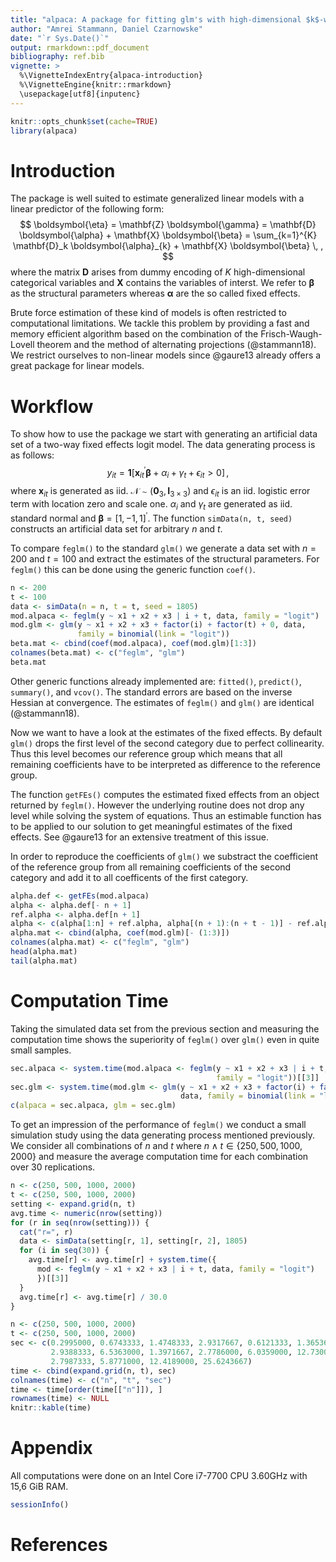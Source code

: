 ```yaml
---
title: "alpaca: A package for fitting glm's with high-dimensional $k$-way fixed effects."
author: "Amrei Stammann, Daniel Czarnowske"
date: "`r Sys.Date()`"
output: rmarkdown::pdf_document
bibliography: ref.bib
vignette: >
  %\VignetteIndexEntry{alpaca-introduction}
  %\VignetteEngine{knitr::rmarkdown}
  \usepackage[utf8]{inputenc}
---
```


```r
knitr::opts_chunk$set(cache=TRUE)
library(alpaca)
```

# Introduction

The package is well suited to estimate generalized linear models with a linear predictor of the following form:
$$
\boldsymbol{\eta} = \mathbf{Z} \boldsymbol{\gamma} = \mathbf{D} \boldsymbol{\alpha} + \mathbf{X} \boldsymbol{\beta} = \sum_{k=1}^{K} \mathbf{D}_k \boldsymbol{\alpha}_{k} + \mathbf{X} \boldsymbol{\beta} \, ,
$$
where the matrix $\mathbf{D}$ arises from dummy encoding of $K$ high-dimensional categorical variables and $\mathbf{X}$ contains the variables of interst. We refer to $\boldsymbol{\beta}$ as the structural parameters whereas $\boldsymbol{\alpha}$ are the so called fixed effects.

Brute force estimation of these kind of models is often restricted to computational limitations. We tackle this problem by providing a fast and memory efficient algorithm based on the combination of the Frisch-Waugh-Lovell theorem and the method of alternating projections (@stammann18). We restrict ourselves to non-linear models since @gaure13 already offers a great package for linear models.

# Workflow

To show how to use the package we start with generating an artificial data set of a two-way fixed effects logit model. The data generating process is as follows:
$$
y_{it} = \mathbf{1}[\mathbf{x}_{it}^{\prime} \boldsymbol{\beta} + \alpha_{i} + \gamma_{t} + \epsilon_{it} > 0] \,,
$$
where $\mathbf{x}_{it}$ is generated as iid. $\mathcal{N} \sim (\mathbf{0}_{3}, \mathbf{I}_{3 \times 3})$ and $\epsilon_{it}$ is an iid. logistic error term with location zero and scale one. $\alpha_{i}$ and $\gamma_{t}$ are generated as iid. standard normal and $\boldsymbol{\beta} = [1, - 1, 1]^{\prime}$. The function `simData(n, t, seed)` constructs an artificial data set for arbitrary $n$ and $t$.

To compare `feglm()` to the standard `glm()` we generate a data set with $n = 200$ and $t = 100$ and extract the estimates of the structural parameters. For `feglm()` this can be done using the generic function `coef()`.
```r
n <- 200
t <- 100
data <- simData(n = n, t = t, seed = 1805)
mod.alpaca <- feglm(y ~ x1 + x2 + x3 | i + t, data, family = "logit")
mod.glm <- glm(y ~ x1 + x2 + x3 + factor(i) + factor(t) + 0, data,
               family = binomial(link = "logit"))
beta.mat <- cbind(coef(mod.alpaca), coef(mod.glm)[1:3])
colnames(beta.mat) <- c("feglm", "glm")
beta.mat
```

Other generic functions already implemented are: `fitted()`, `predict()`, `summary()`, and `vcov()`. The standard errors are based on the inverse Hessian at convergence. The estimates of `feglm()` and `glm()` are identical (@stammann18).

Now we want to have a look at the estimates of the fixed effects. By default `glm()` drops the first level of the second category due to perfect collinearity. Thus this level becomes our reference group which means that all remaining coefficients have to be interpreted as difference to the reference group. 

The function `getFEs()` computes the estimated fixed effects from an object returned by `feglm()`. However the underlying routine does not drop any level while solving the system of equations. Thus an estimable function has to be applied to our solution to get meaningful estimates of the fixed effects. See @gaure13 for an extensive treatment of this issue.

In order to reproduce the coefficients of `glm()` we substract the coefficient of the reference group from all remaining coefficients of the second category and add it to all coefficents of the first category.
```r
alpha.def <- getFEs(mod.alpaca)
alpha <- alpha.def[- n + 1]
ref.alpha <- alpha.def[n + 1]
alpha <- c(alpha[1:n] + ref.alpha, alpha[(n + 1):(n + t - 1)] - ref.alpha)
alpha.mat <- cbind(alpha, coef(mod.glm)[- (1:3)])
colnames(alpha.mat) <- c("feglm", "glm")
head(alpha.mat)
tail(alpha.mat)
```

# Computation Time

Taking the simulated data set from the previous section and measuring the computation time shows the superiority of `feglm()` over `glm()` even in quite small samples.
```r
sec.alpaca <- system.time(mod.alpaca <- feglm(y ~ x1 + x2 + x3 | i + t, data,
                                              family = "logit"))[[3]]
sec.glm <- system.time(mod.glm <- glm(y ~ x1 + x2 + x3 + factor(i) + factor(t) + 0,
                                      data, family = binomial(link = "logit")))[[3]]
c(alpaca = sec.alpaca, glm = sec.glm)
```

To get an impression of the performance of `feglm()` we conduct a small simulation study using the data generating process mentioned previously. We consider all combinations of $n$ and $t$ where $n \wedge t \in \{250, 500, 1000, 2000\}$ and measure the average computation time for each combination over 30 replications.

```r
n <- c(250, 500, 1000, 2000)
t <- c(250, 500, 1000, 2000)
setting <- expand.grid(n, t)
avg.time <- numeric(nrow(setting))
for (r in seq(nrow(setting))) {
  cat("r=", r)
  data <- simData(setting[r, 1], setting[r, 2], 1805)
  for (i in seq(30)) {
    avg.time[r] <- avg.time[r] + system.time({
      mod <- feglm(y ~ x1 + x2 + x3 | i + t, data, family = "logit")
      })[[3]]
  }
  avg.time[r] <- avg.time[r] / 30.0
}
```

```r
n <- c(250, 500, 1000, 2000)
t <- c(250, 500, 1000, 2000)
sec <- c(0.2995000, 0.6743333, 1.4748333, 2.9317667, 0.6121333, 1.3653667,
         2.9388333, 6.5363000, 1.3971667, 2.7786000, 6.0359000, 12.7300667,
         2.7987333, 5.8771000, 12.4189000, 25.6243667)
time <- cbind(expand.grid(n, t), sec)
colnames(time) <- c("n", "t", "sec")
time <- time[order(time[["n"]]), ]
rownames(time) <- NULL
knitr::kable(time)
```

# Appendix

All computations were done on an Intel Core i7-7700 CPU 3.60GHz with 15,6 GiB RAM.

```r
sessionInfo()
```

# References